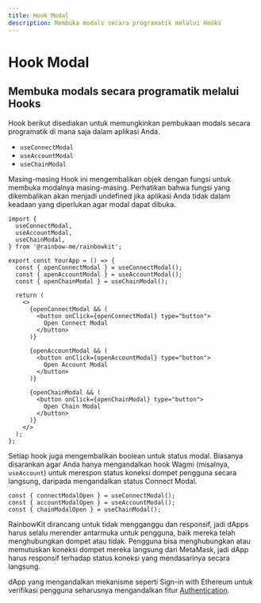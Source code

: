 ```yaml
---
title: Hook Modal
description: Membuka modals secara programatik melalui Hooks
---
```


# Hook Modal

## Membuka modals secara programatik melalui Hooks

Hook berikut disediakan untuk memungkinkan pembukaan modals secara programatik di mana saja dalam aplikasi Anda.

- `useConnectModal`
- `useAccountModal`
- `useChainModal`

Masing-masing Hook ini mengembalikan objek dengan fungsi untuk membuka modalnya masing-masing. Perhatikan bahwa fungsi yang dikembalikan akan menjadi undefined jika aplikasi Anda tidak dalam keadaan yang diperlukan agar modal dapat dibuka.

```tsx
import {
  useConnectModal,
  useAccountModal,
  useChainModal,
} from '@rainbow-me/rainbowkit';

export const YourApp = () => {
  const { openConnectModal } = useConnectModal();
  const { openAccountModal } = useAccountModal();
  const { openChainModal } = useChainModal();

  return (
    <>
      {openConnectModal && (
        <button onClick={openConnectModal} type="button">
          Open Connect Modal
        </button>
      )}

      {openAccountModal && (
        <button onClick={openAccountModal} type="button">
          Open Account Modal
        </button>
      )}

      {openChainModal && (
        <button onClick={openChainModal} type="button">
          Open Chain Modal
        </button>
      )}
    </>
  );
};
```

Setiap hook juga mengembalikan boolean untuk status modal. Biasanya disarankan agar Anda hanya mengandalkan hook Wagmi (misalnya, `useAccount`) untuk merespon status koneksi dompet pengguna secara langsung, daripada mengandalkan status Connect Modal.

```tsx
const { connectModalOpen } = useConnectModal();
const { accountModalOpen } = useAccountModal();
const { chainModalOpen } = useChainModal();
```

RainbowKit dirancang untuk tidak mengganggu dan responsif, jadi dApps harus selalu merender antarmuka untuk pengguna, baik mereka telah menghubungkan dompet atau tidak. Pengguna bisa menghubungkan atau memutuskan koneksi dompet mereka langsung dari MetaMask, jadi dApp harus responsif terhadap status koneksi yang mendasarinya secara langsung.

dApp yang mengandalkan mekanisme seperti Sign-in with Ethereum untuk verifikasi pengguna seharusnya mengandalkan fitur [Authentication](/docs/authentication).
